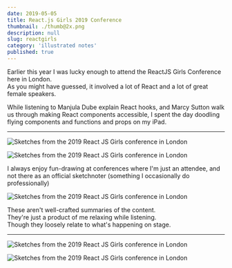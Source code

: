 ```yaml
---
date: 2019-05-05
title: React.js Girls 2019 Conference
thumbnail: ./thumb@2x.png
description: null
slug: reactgirls
category: 'illustrated notes'
published: true
---
```



<NotesContainer>

Earlier this year I was lucky enough to attend the  <Link to="https://reactjsgirls.com/">ReactJS Girls Conference</Link> here in London.  
As you might have guessed, it involved a lot of React and a lot of great female speakers.

While listening to  <Link to="https://twitter.com/manjula_dube">Manjula Dube</Link> explain React hooks, and  <Link to="https://marcysutton.com/">Marcy Sutton</Link> walk us through making React components accessible, I spent the day doodling flying components and functions and props on my iPad.

<hr />

![Sketches from the 2019 React JS Girls conference in London](./ReactJSG1.png)  

![Sketches from the 2019 React JS Girls conference in London](./ReactJSG5.png)

I always enjoy fun-drawing at conferences where I'm just an attendee, and not there as an official sketchnoter (<Link to="https://maggieappleton.com/event-sketchnotes">something I occasionally do professionally</Link>)

<SmallCenter>

![Sketches from the 2019 React JS Girls conference in London](./ReactJSG3.png)

</SmallCenter>


These aren't well-crafted summaries of the content.  
They're just a product of me relaxing while listening.  
Though they loosely relate to what's happening on stage.

<hr />


![Sketches from the 2019 React JS Girls conference in London](./ReactJSG2.png)

![Sketches from the 2019 React JS Girls conference in London](./ReactJSG4.png)


</NotesContainer>
